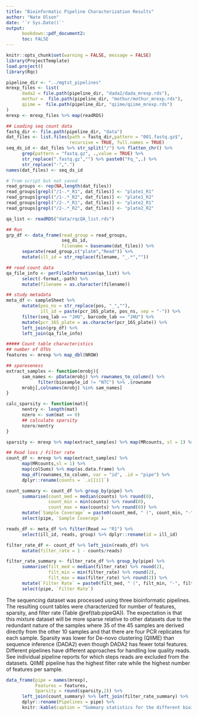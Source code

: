 ```yaml
---
title: "Bioinformatic Pipeline Characterization Results"
author: "Nate Olson"
date: '`r Sys.Date()`'
output:
      bookdown::pdf_document2: 
      toc: FALSE
--- 
```


```r
knitr::opts_chunk$set(warning = FALSE, message = FALSE) 
library(ProjectTemplate)
load.project()
library(Rqc)
```

```r
pipeline_dir <- "../mgtst_pipelines"
mrexp_files <- list(
      dada2 = file.path(pipeline_dir, "dada2/dada_mrexp.rds"),
      mothur =  file.path(pipeline_dir, "mothur/mothur_mrexp.rds"),
      qiime =  file.path(pipeline_dir, "qiime/qiime_mrexp.rds")
)
mrexp <- mrexp_files %>% map(readRDS)  

## Loading seq count data
fastq_dir <- file.path(pipeline_dir, "data")
dat_files <- list.files(path = fastq_dir,pattern = "001.fastq.gz$",
                        recursive = TRUE, full.names = TRUE)
seq_ds_id <- dat_files %>% str_split("/") %>% flatten_chr() %>% 
      grep(pattern = "fastq.gz", .,value = TRUE) %>%
      str_replace(".fastq.gz","") %>% paste0("Fq_",.) %>% 
      str_replace("-",".")
names(dat_files) <- seq_ds_id 

# from script but not saved
read_groups <- rep(NA,length(dat_files))
read_groups[grepl("/1-.*_R1", dat_files)] <- "plate1_R1"
read_groups[grepl("/1-.*_R2", dat_files)] <- "plate1_R2"
read_groups[grepl("/2-.*_R1", dat_files)] <- "plate2_R1"
read_groups[grepl("/2-.*_R2", dat_files)] <- "plate2_R2"

qa_list <- readRDS("data/rqcQA_list.rds") 

## Run 
grp_df <- data_frame(read_group = read_groups, 
                     seq_ds_id, 
                     filename = basename(dat_files)) %>%
      separate(read_group,c("plate","Read")) %>% 
      mutate(ill_id = str_replace(filename, "_.*",""))

## read count data 
qa_file_info <- perFileInformation(qa_list) %>% 
      select(-format,-path) %>% 
      mutate(filename = as.character(filename))

## study metadata
meta_df <- sampleSheet %>% 
      mutate(pos_ns = str_replace(pos, "_",""),
             ill_id = paste(pcr_16S_plate, pos_ns, sep = "-")) %>% 
      filter(seq_lab == "JHU", barcode_lab == "JHU") %>% 
      mutate(pcr_16S_plate = as.character(pcr_16S_plate)) %>% 
      left_join(grp_df) %>% 
      left_join(qa_file_info) 

##### Count table characteristics
## number of OTUs
features <- mrexp %>% map_dbl(NROW)

## spareseness
extract_samples <- function(mrobj){
      sam_names <- pData(mrobj) %>% rownames_to_column() %>% 
            filter(biosample_id != "NTC") %>% .$rowname
      mrobj[,colnames(mrobj) %in% sam_names]
}

calc_sparsity <- function(mat){
      nentry <- length(mat)
      nzero <- sum(mat == 0)
      ## calculate sparsity 
      nzero/nentry
}

sparsity <- mrexp %>% map(extract_samples) %>% map(MRcounts, sl = 1) %>% map_dbl(calc_sparsity)   

## Read loss / Filter rate 
count_df <- mrexp %>% map(extract_samples) %>% 
      map(MRcounts,sl = 1) %>% 
      map(colSums) %>% map(as.data.frame) %>% 
      map_df(rownames_to_column, var = "id", .id = "pipe") %>% 
      dplyr::rename(counts = `.x[[i]]`)

count_summary <- count_df %>% group_by(pipe) %>% 
      summarise(count_med = median(counts) %>% round(0),
                count_min = min(counts) %>% round(0),
                count_max = max(counts) %>% round(0)) %>% 
      mutate(`Sample Coverage` = paste0(count_med, " (", count_min, "-", count_max,")")) %>% 
      select(pipe, `Sample Coverage`)

reads_df <- meta_df %>% filter(Read == "R1") %>% 
      select(ill_id, reads, group) %>% dplyr::rename(id = ill_id) 

filter_rate_df <- count_df %>% left_join(reads_df) %>%
      mutate(filter_rate = 1 - counts/reads) 

filter_rate_summary <- filter_rate_df %>% group_by(pipe) %>% 
      summarise(filt_med = median(filter_rate) %>% round(2),
                filt_min = min(filter_rate) %>% round(2),
                filt_max = max(filter_rate) %>% round(2)) %>% 
      mutate(`Filter Rate` = paste0(filt_med, " (", filt_min, "-", filt_max,")")) %>% 
      select(pipe, `Filter Rate`)
```

The sequencing dataset was processed using three bioinformatic pipelines. 
The resulting count tables were characterized for number of features, sparsity, and filter rate (Table \@ref(tab:pipeQA)).
The expectation is that this mixture dataset will be more sparse relative to other datasets due to the redundant nature of the samples where 35 of the 45 samples are derived directly from the other 10 samples and that there are four PCR replicates for each sample. 
Sparsity was lower for De-novo clustering (QIIME) than sequence inference (DADA2) even though DADA2 has fewer total features. 
Different pipelines have different approaches for handling low quality reads. 
See individual pipeline reports for which steps reads are excluded from the datasets. 
QIIME pipeline has the highest filter rate while the highest number of features per sample. 

```r
data_frame(pipe = names(mrexp), 
           Features = features, 
           Sparsity = round(sparsity,2)) %>% 
      left_join(count_summary) %>% left_join(filter_rate_summary) %>% 
      dplyr::rename(Pipelines = pipe) %>% 
      knitr::kable(caption = "Summary statistics for the different bioinformatic pipeliens. DADA2 is a denoising sequence inference pipeline, QIIME is a open-reference clustering pipeline, and mothur is a de-novo clustering pipeline. No template controls were excluded from summary statistics. Sparsity is the proportion of 0's in the count table. Features is the total number of OTUs (QIIME and mothur) or SVs (DADA2) in the count. Sample coverage is the median and range (minimum - maximum) per sample total feature abundance. Filter rate is the proportion of reads that were removed while processing the sequencing data for each bioinformatic pipeline.", booktabs = TRUE)
```